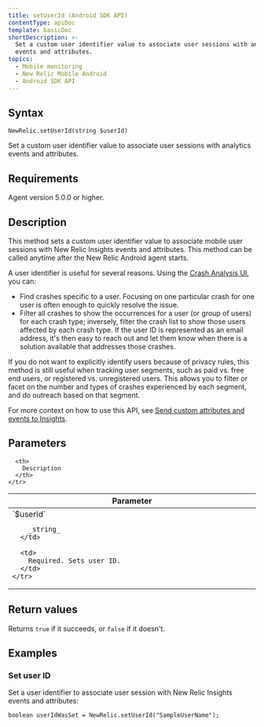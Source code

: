 ```yaml
---
title: setUserId (Android SDK API)
contentType: apiDoc
template: basicDoc
shortDescription: >-
  Set a custom user identifier value to associate user sessions with analytics
  events and attributes.
topics:
  - Mobile monitoring
  - New Relic Mobile Android
  - Android SDK API
---
```


## Syntax

```
NewRelic.setUserId(string $userId)
```

Set a custom user identifier value to associate user sessions with analytics events and attributes.

## Requirements

Agent version 5.0.0 or higher.

## Description

This method sets a custom user identifier value to associate mobile user sessions with New Relic Insights events and attributes. This method can be called anytime after the New Relic Android agent starts.

A user identifier is useful for several reasons. Using the [Crash Analysis UI](/docs/mobile-monitoring/mobile-monitoring-ui/crashes/crash-analysis-group-filter-your-crashes), you can:

* Find crashes specific to a user. Focusing on one particular crash for one user is often enough to quickly resolve the issue.
* Filter all crashes to show the occurrences for a user (or group of users) for each crash type; inversely, filter the crash list to show those users affected by each crash type. If the user ID is represented as an email address, it's then easy to reach out and let them know when there is a solution available that addresses those crashes.

If you do not want to explicitly identify users because of privacy rules, this method is still useful when tracking user segments, such as paid vs. free end users, or registered vs. unregistered users. This allows you to filter or facet on the number and types of crashes experienced by each segment, and do outreach based on that segment.

For more context on how to use this API, see [Send custom attributes and events to Insights](/docs/mobile-monitoring/new-relic-mobile-android/install-configure/work-android-sdk-api#attributes-events-insights).

## Parameters

<Table>
  <thead>
    <tr>
      <th width="25%">
        Parameter
      </th>

      <th>
        Description
      </th>
    </tr>
  </thead>

  <tbody>
    <tr>
      <td>
        `$userId`

        _string_
      </td>

      <td>
        Required. Sets user ID.
      </td>
    </tr>
  </tbody>
</Table>

## Return values

Returns `true` if it succeeds, or `false` if it doesn't.

## Examples

### Set user ID

Set a user identifier to associate user session with New Relic Insights events and attributes:

```
boolean userIdWasSet = NewRelic.setUserId("SampleUserName");
```
